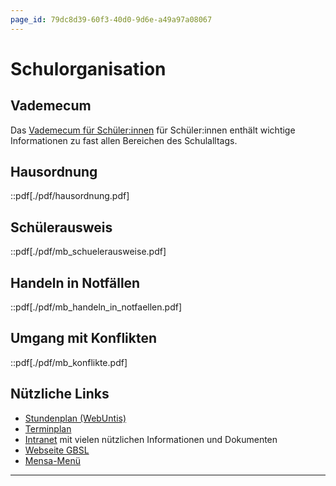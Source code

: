 ```yaml
---
page_id: 79dc8d39-60f3-40d0-9d6e-a49a97a08067
---
```


# Schulorganisation
## Vademecum
Das [Vademecum für Schüler:innen](https://erzbe.sharepoint.com/sites/GYMB/gbs/gym/vsus) für Schüler:innen enthält wichtige Informationen zu fast allen Bereichen des Schulalltags.

## Hausordnung
::pdf[./pdf/hausordnung.pdf]

## Schülerausweis
::pdf[./pdf/mb_schuelerausweise.pdf]

## Handeln in Notfällen
::pdf[./pdf/mb_handeln_in_notfaellen.pdf]

## Umgang mit Konflikten
::pdf[./pdf/mb_konflikte.pdf]

## Nützliche Links
- [Stundenplan (WebUntis)](https://webuntis.com/)
- [Terminplan](https://events.gbsl.website/)
- [Intranet](https://erzbe.sharepoint.com/sites/GYMB/gbs/gym) mit vielen nützlichen Informationen und Dokumenten
- [Webseite GBSL](https://www.gbsl.ch/)
- [Mensa-Menü](https://clients.scolarest.ch/gymbiel/de/Mensa)

---
